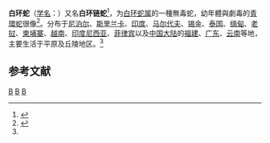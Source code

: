 {{distinguish|白链蛇}}
{{Speciesbox 
| taxon = Lycodon aulicus
| binomial_authority = ([[卡尔·林奈|Linnaeus]], 1758)<ref name='id4636'>{{cite web| url =http://www.bioinfo.cn/db05/BjdwSpecies.php?action=view&id=4636| title =白环蛇| work =《中国动物物种编目数据库》| publisher =中国科学院微生物研究所| author =中国科学院动物研究所| accessdate =2009-04-11| deadurl =yes| archiveurl =https://web.archive.org/web/20160305052555/http://www.bioinfo.cn/db05/BjdwSpecies.php?action=view&id=4636| archivedate =2016-03-05}}</ref>
| synonyms = ''Coluber aulicus'' <small>[[Carl_Linnaeus|Linnaeus]], [[自然系統第十版|1758]]</small><br>''Lycodon aulicus'' - [[Friedrich_Boie|F. Boie]], 1827<ref>[[George_Albert_Boulenger|Boulenger, G.A.]] 1893. ''Catalogue of the Snakes in the British Museum (Natural History), Volume I''. London.</ref>
}}

'''白环蛇'''（[[学名|学名]]：{{lang|la|''Lycodon aulicus''}}）又名'''白环链蛇'''<ref>{{cite journal |last1=Kai |first1=Wang |last2=Jinlong |first2=Ren |last3=Hongman |first3=Chen |last4=Zhitong |first4=Lyu |last5=Xianguang |first5=Guo |last6=Ke |first6=Jiang |last7=Jinmin |first7=Chen |last8=Jiatang |first8=Li |last9=Peng |first9=Guo |last10=Yingyong |first10=Wang |last11=Jing |first11=Che |title=The updated checklists of amphibians and reptiles of China |journal=Biodiversity Science |date=2020-02-20 |volume=28 |issue=2 |pages=189 |doi=10.17520/biods.2019238}}</ref>，为[[白环蛇属|白环蛇属]]的一種無毒蛇，幼年體與劇毒的[[青環蛇|青環蛇]]很像<ref name="lycodon">{{cite book|last=Abercromby|first=A F|title=The Snakes of Ceylon|isbn=1-110-73774-2|pages=52–53|quote=Another striking example of protective imitation is the way in which the little Lycodon Aulicus (sic) imitates the deadly Bungarus ...[T]o make the deception complete, the Lycodon has enlarged front teeth in imitation of the fangs of the Bungarus ...}}</ref>。分布于[[尼泊尔|尼泊尔]]、[[斯里兰卡|斯里兰卡]]、[[印度|印度]]、[[马尔代夫|马尔代夫]]、[[锡金|锡金]]、[[泰国|泰国]]、[[缅甸|缅甸]]、[[老挝|老挝]]、[[柬埔寨|柬埔寨]]、[[越南|越南]]、[[印度尼西亚|印度尼西亚]]、[[菲律宾|菲律宾]]以及[[中国大陆|中国大陆]]的[[福建|福建]]、[[广东|广东]]、[[云南|云南]]等地，主要生活于平原及丘陵地区。<ref name='id4636'/>

== 参考文献 ==
{{reflist}}

{{Taxonbar|from=Q2717379}}

[[Category:白环蛇属|B]]
[[Category:1758年描述的爬行动物|B]]
[[Category:卡尔·林奈命名的生物分类|B]]